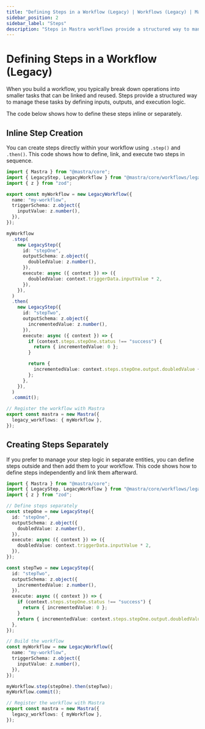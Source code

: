 ```yaml
---
title: "Defining Steps in a Workflow (Legacy) | Workflows (Legacy) | Mastra Docs"
sidebar_position: 2
sidebar_label: "Steps"
description: "Steps in Mastra workflows provide a structured way to manage operations by defining inputs, outputs, and execution logic."
---
```


# Defining Steps in a Workflow (Legacy)

When you build a workflow, you typically break down operations into smaller tasks that can be linked and reused. Steps provide a structured way to manage these tasks by defining inputs, outputs, and execution logic.

The code below shows how to define these steps inline or separately.

## Inline Step Creation

You can create steps directly within your workflow using `.step()` and `.then()`. This code shows how to define, link, and execute two steps in sequence.

```typescript showLineNumbers title="src/mastra/workflows/index.ts" copy
import { Mastra } from "@mastra/core";
import { LegacyStep, LegacyWorkflow } from "@mastra/core/workflows/legacy";
import { z } from "zod";

export const myWorkflow = new LegacyWorkflow({
  name: "my-workflow",
  triggerSchema: z.object({
    inputValue: z.number(),
  }),
});

myWorkflow
  .step(
    new LegacyStep({
      id: "stepOne",
      outputSchema: z.object({
        doubledValue: z.number(),
      }),
      execute: async ({ context }) => ({
        doubledValue: context.triggerData.inputValue * 2,
      }),
    }),
  )
  .then(
    new LegacyStep({
      id: "stepTwo",
      outputSchema: z.object({
        incrementedValue: z.number(),
      }),
      execute: async ({ context }) => {
        if (context.steps.stepOne.status !== "success") {
          return { incrementedValue: 0 };
        }

        return {
          incrementedValue: context.steps.stepOne.output.doubledValue + 1,
        };
      },
    }),
  )
  .commit();

// Register the workflow with Mastra
export const mastra = new Mastra({
  legacy_workflows: { myWorkflow },
});
```

## Creating Steps Separately

If you prefer to manage your step logic in separate entities, you can define steps outside and then add them to your workflow. This code shows how to define steps independently and link them afterward.

```typescript showLineNumbers title="src/mastra/workflows/index.ts" copy
import { Mastra } from "@mastra/core";
import { LegacyStep, LegacyWorkflow } from "@mastra/core/workflows/legacy";
import { z } from "zod";

// Define steps separately
const stepOne = new LegacyStep({
  id: "stepOne",
  outputSchema: z.object({
    doubledValue: z.number(),
  }),
  execute: async ({ context }) => ({
    doubledValue: context.triggerData.inputValue * 2,
  }),
});

const stepTwo = new LegacyStep({
  id: "stepTwo",
  outputSchema: z.object({
    incrementedValue: z.number(),
  }),
  execute: async ({ context }) => {
    if (context.steps.stepOne.status !== "success") {
      return { incrementedValue: 0 };
    }
    return { incrementedValue: context.steps.stepOne.output.doubledValue + 1 };
  },
});

// Build the workflow
const myWorkflow = new LegacyWorkflow({
  name: "my-workflow",
  triggerSchema: z.object({
    inputValue: z.number(),
  }),
});

myWorkflow.step(stepOne).then(stepTwo);
myWorkflow.commit();

// Register the workflow with Mastra
export const mastra = new Mastra({
  legacy_workflows: { myWorkflow },
});
```
